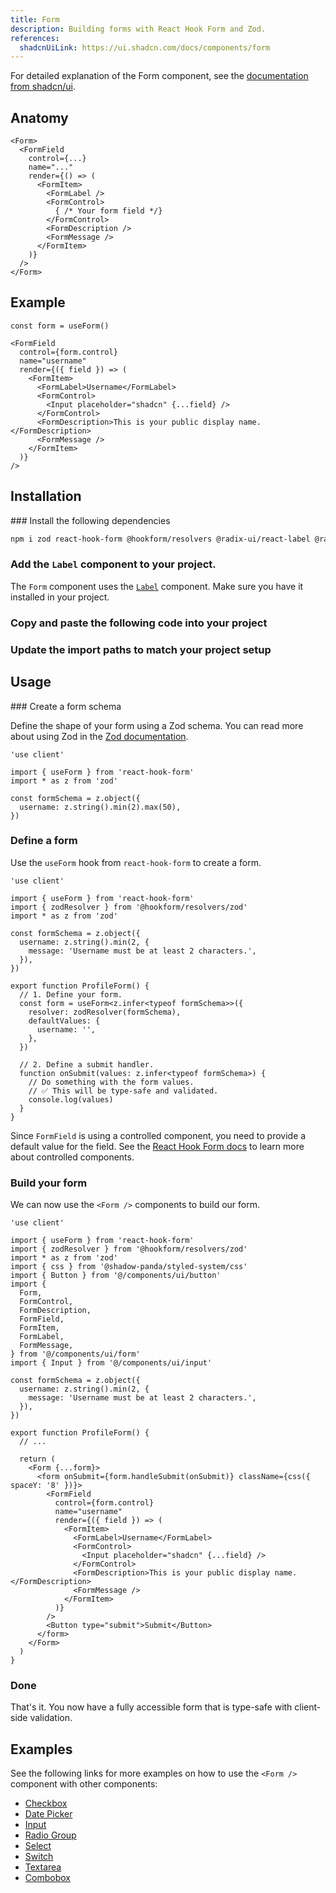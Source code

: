 ```yaml
---
title: Form
description: Building forms with React Hook Form and Zod.
references:
  shadcnUiLink: https://ui.shadcn.com/docs/components/form
---
```


<ComponentPreview name="form" withRecipe />

For detailed explanation of the Form component, see the [documentation from shadcn/ui](https://ui.shadcn.com/docs/components/form).

## Anatomy

```tsx
<Form>
  <FormField
    control={...}
    name="..."
    render={() => (
      <FormItem>
        <FormLabel />
        <FormControl>
          { /* Your form field */}
        </FormControl>
        <FormDescription />
        <FormMessage />
      </FormItem>
    )}
  />
</Form>
```

## Example

```tsx
const form = useForm()

<FormField
  control={form.control}
  name="username"
  render={({ field }) => (
    <FormItem>
      <FormLabel>Username</FormLabel>
      <FormControl>
        <Input placeholder="shadcn" {...field} />
      </FormControl>
      <FormDescription>This is your public display name.</FormDescription>
      <FormMessage />
    </FormItem>
  )}
/>
```

## Installation

<Steps>
### Install the following dependencies

```bash npm2yarn
npm i zod react-hook-form @hookform/resolvers @radix-ui/react-label @radix-ui/react-slot
```

### Add the `Label` component to your project.

The `Form` component uses the [`Label`](/docs/components/label) component. Make sure you have it installed in your project.

### Copy and paste the following code into your project

<ComponentSource name="form" />

### Update the import paths to match your project setup

</Steps>

## Usage

<Steps>
### Create a form schema

Define the shape of your form using a Zod schema. You can read more about using Zod in the [Zod documentation](https://zod.dev).

```tsx {4,6-8} showLineNumbers
'use client'

import { useForm } from 'react-hook-form'
import * as z from 'zod'

const formSchema = z.object({
  username: z.string().min(2).max(50),
})
```

### Define a form

Use the `useForm` hook from `react-hook-form` to create a form.

```tsx {4,14-20,22-27} showLineNumbers
'use client'

import { useForm } from 'react-hook-form'
import { zodResolver } from '@hookform/resolvers/zod'
import * as z from 'zod'

const formSchema = z.object({
  username: z.string().min(2, {
    message: 'Username must be at least 2 characters.',
  }),
})

export function ProfileForm() {
  // 1. Define your form.
  const form = useForm<z.infer<typeof formSchema>>({
    resolver: zodResolver(formSchema),
    defaultValues: {
      username: '',
    },
  })

  // 2. Define a submit handler.
  function onSubmit(values: z.infer<typeof formSchema>) {
    // Do something with the form values.
    // ✅ This will be type-safe and validated.
    console.log(values)
  }
}
```

Since `FormField` is using a controlled component, you need to provide a default value for the field. See the [React Hook Form docs](https://react-hook-form.com/docs/usecontroller) to learn more about controlled components.

### Build your form

We can now use the `<Form />` components to build our form.

```tsx {6-17,28-53} showLineNumbers
'use client'

import { useForm } from 'react-hook-form'
import { zodResolver } from '@hookform/resolvers/zod'
import * as z from 'zod'
import { css } from '@shadow-panda/styled-system/css'
import { Button } from '@/components/ui/button'
import {
  Form,
  FormControl,
  FormDescription,
  FormField,
  FormItem,
  FormLabel,
  FormMessage,
} from '@/components/ui/form'
import { Input } from '@/components/ui/input'

const formSchema = z.object({
  username: z.string().min(2, {
    message: 'Username must be at least 2 characters.',
  }),
})

export function ProfileForm() {
  // ...

  return (
    <Form {...form}>
      <form onSubmit={form.handleSubmit(onSubmit)} className={css({ spaceY: '8' })}>
        <FormField
          control={form.control}
          name="username"
          render={({ field }) => (
            <FormItem>
              <FormLabel>Username</FormLabel>
              <FormControl>
                <Input placeholder="shadcn" {...field} />
              </FormControl>
              <FormDescription>This is your public display name.</FormDescription>
              <FormMessage />
            </FormItem>
          )}
        />
        <Button type="submit">Submit</Button>
      </form>
    </Form>
  )
}
```

### Done

That's it. You now have a fully accessible form that is type-safe with client-side validation.

<ComponentPreview name="form" />

</Steps>

## Examples

See the following links for more examples on how to use the `<Form />` component with other components:

- [Checkbox](/docs/components/checkbox#form)
- [Date Picker](/docs/components/date-picker#form)
- [Input](/docs/components/input#form)
- [Radio Group](/docs/components/radio-group#form)
- [Select](/docs/components/select#form)
- [Switch](/docs/components/switch#form)
- [Textarea](/docs/components/textarea#form)
- [Combobox](/docs/components/combobox#form)
